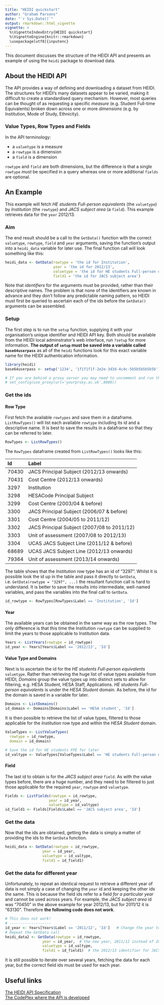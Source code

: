 ```yaml
---
title: "HEIDI quickstart"
author: "Graham Parsons"
date: "`r Sys.Date()`"
output: rmarkdown::html_vignette
vignette: >
  %\VignetteIndexEntry{HEIDI quickstart}
  %\VignetteEngine{knitr::rmarkdown}
  \usepackage[utf8]{inputenc}
---
```


This document discusses the structure of the HEIDI API and presents an example of using the `heidi` package to download data.

## About the HEIDI API
The API provides a way of defining and downloading a dataset from HEIDI. The structures for HEIDI's many datasets appear to be varied, making it difficult to create a standardised query mechanism. However, most queries can be thought of as requesting a specific *measure* (e.g. Student Full-time Equivalents) broken down across one or more *dimensions* (e.g. by Institution, Mode of Study, Ethnicity).

### Value Types, Row Types and Fields
In the API terminology:

  * a `valuetype` is a measure
  * a `rowtype` is a dimension
  * a `field` is a dimension

`rowtype` and `field` are both dimensions, but the difference is that a single `rowtype` *must* be specified in a query whereas one or more additional `fields` are optional.

## An Example
This example will fetch *HE students Full-person equivalents* (the `valuetype`) by *Institution* (the `rowtype`) and *JACS subject area* (a `field`). This example retrieves data for the `year` 2012/13.

### Aim
The end result should be a call to the `GetData()` function with the correct `valuetype`, `rowtype`, `field` and `year` arguments, saving the function's output into a `heidi_data` variable for later use. The final function call will look something like this:
```r
heidi_data <- GetData(rowtype = 'the id for Institution',
                      year = 'the id for 2012/13',
                      valuetype = 'the id for HE students Full-person equivalent',
                      field1 = 'the id for JACS subject area')
```
Note that *identifiers* for the arguments must be provided, rather than their descriptive names. The problem is that none of the identifiers are known in advance and they don't follow any predictable naming pattern, so HEIDI must first be queried to ascertain each of the ids before the `GetData()` arguments can be assembled.

### Setup
The first step is to run the `setup` function, supplying it with your organisation's unique identifier and HEIDI API key. Both should be available from the HEIDI local adminstrator's web interface, run `?setup` for more information. **The output of `setup` must be saved into a variable called `base64userpass`** as all of the `heidi` functions look for this exact variable name for the HEIDI authentication information.

```r
library(heidi)
base64userpass <- setup('1234', '1f1f1f1f-2e2e-3d3d-4c4c-5b5b5b5b5b5b')  # change to your details

# If you are behind a proxy server you may need to uncomment and run the code below
# set_config(use_proxy(url='yourproxy.ac.uk',8080))

```

### Get the ids
#### Row Type
First fetch the available `rowtypes` and save them in a dataframe. `ListRowTypes()` will list each available `rowtype` including its id and a descriptive name. It is best to save the results in a dataframe so that they can be referred to later.
```r
RowTypes <- ListRowTypes()
```

The `RowTypes` dataframe created from `ListRowTypes()` looks like this:

|Id    |Label                                       |
|:-----|:-------------------------------------------|
|70430 |JACS Principal Subject (2012/13 onwards)    |
|70431 |Cost Centre (2012/13 onwards)               |
|3297  |Institution                                 |
|3298  |HESACode Principal Subject                  |
|3299  |Cost Centre (2003/04 & before)              |
|3300  |JACS Principal Subject (2006/07 & before)   |
|3301  |Cost Centre (2004/05 to 2011/12)            |
|3302  |JACS Principal Subject (2007/08 to 2011/12) |
|3303  |Unit of assessment (2007/08 to 2012/13)     |
|3304  |UCAS JACS Subject Line (2011/12 & before)   |
|68689 |UCAS JACS Subject Line (2012/13 onwards)    |
|79364 |Unit of assessment (2013/14 onwards)        |

The table shows that the *Institution* row type has an id of "3297". Whilst it is possible look the id up in the table and pass it directly to `GetData`, i.e. `GetData(rowtype = "3297", ...)` the resultant function call is hard to understand. It is better to save the results into intermediate, well-named variables, and pass the variables into the final call to `GetData`.
```r
id_rowtype <- RowTypes[RowTypes$Label == 'Institution', 'Id']
```

#### Year
The available years can be obtained in the same way as the row types. The only difference is that this time the Institution `rowtype` can be supplied to limit the years to those applicable to Institution data.
```r
Years <- ListYears(rowtype = id_rowtype)
id_year <- Years[Years$Label == '2012/13', 'Id']
```

#### Value Type and Domains
Next is to ascertain the id for the *HE students Full-person equivalents* `valuetype`. Rather than retrieving the huge list of value types available from HEIDI, *Domains* group the value types up into distinct sets to allow for filtering, e.g. HESA Student, HESA Staff, Applications. *HE students Full-person equivalents* is under the *HESA Student* domain. As before, the id for the domain is saved in a variable for later.

```r
Domains <- ListDomains()
id_domain <- Domains[Domains$Label == 'HESA student', 'Id']
```
It is then possible to retrieve the list of value types, filtered to those applicable for the *Institution* row type and within the *HESA Student* domain.
```r
ValueTypes <- ListValueTypes(
  rowtype = id_rowtype,
  domain = id_domain)

# Save the id for HE students FPE for later
id_valtype <- ValueTypes[ValueTypes$Label == 'HE students Full-person equivalent', 'Id']
```

#### Field
The last id to obtain is for the *JACS subject area* `field`. As with the value types before, there are a huge number, and they need to be filtered to just those applicable for the required `year`, `rowtype` and `valuetype`.
```r
Fields <- ListFields(rowtype = id_rowtype,
                    year = id_year,
                    valuetype = id_valtype)
id_field1 <- Fields[Fields$Label == 'JACS subject area', 'Id']
```

### Get the data
Now that the ids are obtained, getting the data is simply a matter of providing the ids to the `GetData` function.

```r
heidi_data <- GetData(rowtype = id_rowtype,
                 year = id_year,
                 valuetype = id_valtype,
                 field1 = id_field1)
```
### Get the data for different year
Unfortunately, to repeat an identical request to retrieve a different year of data is not simply a case of changing the `year` id and keeping the other ids the same. This is because the field ids refer to a field *for a particular year* and cannot be used across years. For example, the *JACS subject area* id was "70450" in the above example for year 2012/13, but for 2011/12 it is "63130". Therefore **the following code does not work**.

```r
# This does not work!
# -------------------
id_year <- Years[Years$Label == '2011/12', 'Id']   # Change the year to 2011/12
# Repeat the GetData call
heidi_data2 <- GetData(rowtype = id_rowtype,
                 year = id_year,  # the new year, 2011/12 instead of 2012/13
                 valuetype = id_valtype,
                 field1 = id_field1)  # the 2012/13 identifier for JACS subject 
```

It is still possible to iterate over several years, fetching the data for each year, but the correct field ids must be used for each year.

## Useful links
[The HEIDI API Specification](http://www.heidi.ac.uk/dox/API_Specification.pdf)  
[The CodePlex where the API is developed](https://hesaheidiapi.codeplex.com/)

